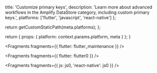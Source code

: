                   
  title: 'Customize primary keys',
  description: 'Learn more about advanced workflows in the Amplify DataStore category, including custom primary keys.',
  platforms: ['flutter', 'javascript', 'react-native']
};

  return getCustomStaticPath(meta.platforms);
};

  return {
    props: {
      platform: context.params.platform,
      meta
    }
  };
}
          



<Fragments fragments={{ flutter: flutter_maintenance }} />


<Fragments fragments={{ flutter: flutter0 }} />


<Fragments fragments={{ js: js0, 'react-native': js0 }} />
